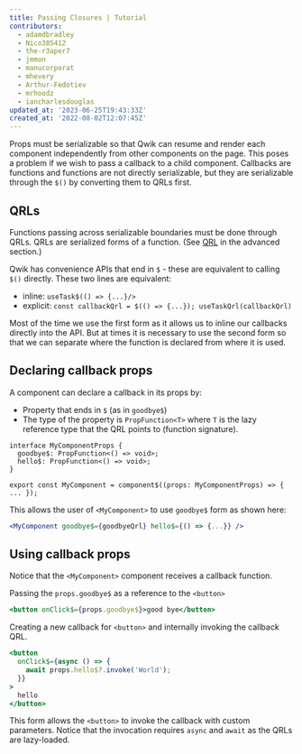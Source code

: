 ```yaml
---
title: Passing Closures | Tutorial
contributors:
  - adamdbradley
  - Nico385412
  - the-r3aper7
  - jmmon
  - manucorporat
  - mhevery
  - Arthur-Fedotiev
  - mrhoodz
  - iancharlesdouglas
updated_at: '2023-06-25T19:43:33Z'
created_at: '2022-08-02T12:07:45Z'
---
```


Props must be serializable so that Qwik can resume and render each component independently from other components on the page. This poses a problem if we wish to pass a callback to a child component. Callbacks are functions and functions are not directly serializable, but they are serializable through the `$()` by converting them to QRLs first.

## QRLs

Functions passing across serializable boundaries must be done through QRLs. QRLs are serialized forms of a function. (See [QRL](/docs/(qwik)/advanced/qrl/index.mdx) in the advanced section.)

Qwik has convenience APIs that end in `$` - these are equivalent to calling `$()` directly. These two lines are equivalent:

- inline: `useTask$(() => {...}/>`
- explicit: `const callbackQrl = $(() => {...}); useTaskQrl(callbackQrl)`

Most of the time we use the first form as it allows us to inline our callbacks directly into the API. But at times it is necessary to use the second form so that we can separate where the function is declared from where it is used.

## Declaring callback props

A component can declare a callback in its props by:

- Property that ends in `$` (as in `goodbye$`)
- The type of the property is `PropFunction<T>` where `T` is the lazy reference type that the QRL points to (function signature).

```tsx
interface MyComponentProps {
  goodbye$: PropFunction<() => void>;
  hello$: PropFunction<() => void>;
}

export const MyComponent = component$((props: MyComponentProps) => { ... });
```

This allows the user of `<MyComponent>` to use `goodbye$` form as shown here:

```jsx
<MyComponent goodbye$={goodbyeQrl} hello$={() => {...}} />
```

## Using callback props

Notice that the `<MyComponent>` component receives a callback function.

Passing the `props.goodbye$` as a reference to the `<button>`

```jsx
<button onClick$={props.goodbye$}>good bye</button>
```

Creating a new callback for `<button>` and internally invoking the callback QRL.

```jsx
<button
  onClick$={async () => {
    await props.hello$?.invoke('World');
  }}
>
  hello
</button>
```

This form allows the `<button>` to invoke the callback with custom parameters. Notice that the invocation requires `async` and `await` as the QRLs are lazy-loaded.
